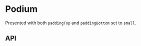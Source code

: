 
<Meta title="Components/Podium" component={Podium} decorators={[withKnobs]} />

# Podium

Presented with both `paddingTop` and `paddingBottom` set to `small`.

<Preview>
  <Story name="Base component">
    <div style={{ border: '1px solid #333', margin: '20px'}}>
      <Podium
        paddingTop={select(
          'paddingTop',
          ['none', 'small', 'medium', 'large'],
          'small',
        )}
        paddingBottom={select(
          'paddingBottom',
          ['none', 'small', 'medium', 'large'],
          'small',
        )}
      >
        <Carousel
          introduction={CarouselFixture.introduction}
          slides={CarouselFixture.slides}
        />
      </Podium>
    </div>
  </Story>
</Preview>

## API

<Props of={Podium} />
